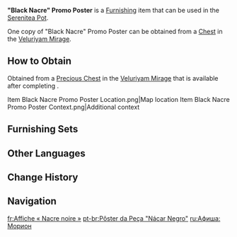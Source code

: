 {{Furnishing Infobox
|id             = 373396
|image          = Item Black Nacre Promo Poster.png
|category       = Landscape
|subcategory    = Ornament
|quality        = 4
|adeptal_energy = 90
|load           = 65
|reduced_load   = 47
|description    = A promotional poster from the "[[Daiya's Three-Day Reverie]]" attraction in the [[Veluriyam Mirage]], depicting the central ideas and themes behind "[[The Black Nacre and the All-Devouring Kraken]]," with the primary focus on the huge pirate ship itself. Taking into consideration that guests may come from many countries, the crew members and design elements of the ship are quite international. Though, if one were to truly construct a ship and set it on the same scale as the one shown on the poster, the cost would be truly astronomical...
|mention        = 
|blueprint      = 
|source1        = [[Precious Chest]] after completing ''[[The Black Nacre and the All-Devouring Kraken]]''
|event          = Secret Summer Paradise
|limited        = 1
}}
'''"Black Nacre" Promo Poster''' is a [[Furnishing]] item that can be used in the [[Serenitea Pot]].

One copy of "Black Nacre" Promo Poster can be obtained from a [[Chest]] in the [[Veluriyam Mirage]].

==How to Obtain==
Obtained from a [[Precious Chest]] in the [[Veluriyam Mirage]] that is available after completing {{Quest|The Black Nacre and the All-Devouring Kraken}}.
<gallery>
Item Black Nacre Promo Poster Location.png|Map location
Item Black Nacre Promo Poster Context.png|Additional context
</gallery>

==Furnishing Sets==
{{Craft Usage|type=Furnishing Set}}

==Other Languages==
{{Other Languages
|en      = "Black Nacre" Promo Poster
|zhs     = 剧目海报-「黑水晶号」
|zhs_rm  = Jùmù Hǎibào - "Hēi Shuǐjīng-hào"
|zht     = 劇目海報-「黑水晶號」
|zht_rm  = Jùmù Hǎibào - "Hēi Shuǐjīng-hào"
|zh_tl   = Theater Play Poster - "Black Crystal"
|ja      = 演劇のポスター-「ブラッククリスタル号」
|ja_rm   = Engeki no Posutaa - "Burakku Kurisutaru-gou"
|ja_tl   = Theater Play Poster - "Black Crystal"
|ko      = 연극 포스터-「흑수정호」
|ko_rm   = 
|ko_tl   = Theater Play Poster - "Black Crystal"
|es      = Cartel de obra teatral: Nácar Negro
|es_tl   = Theatrical Work Poster: Black Nacre
|fr      = Affiche «&nbsp;Nacre noire&nbsp;»
|fr_tl   = "Black Nacre" Poster
|ru      = Афиша: Морион
|ru_tl   = Poster: Morion
|th      = โปสเตอร์ละคร - "เรือคริสตัลสีนิล"
|th_rm   = 
|th_tl   = 
|vi      = Áp Phích - Pha Lê Đen
|vi_tl   = 
|de      = Werbeplakat: „Schwarzperlmutt“
|de_tl   = Promo Poster: "Black Nacre"
|id      = Poster "Mutiara Hitam"
|id_tl   = "Black Pearl" Poster
|pt      = Pôster da Peça "Nácar Negro"
|pt_tl   = Poster for the Play "Black Nacre"
|tr      = "Kara Sedef" Tanıtım Afişi
|tr_tl   = 
|it      = Poster promozionale de "La Perla nera"
|it_tl   = Promotional Poster of "The Black Pearl"
}}

==Change History==
{{Change History|3.8}}

==Navigation==
{{Furnishing Navbox|exterior}}

[[fr:Affiche « Nacre noire »]]
[[pt-br:Pôster da Peça "Nácar Negro"]]
[[ru:Афиша: Морион]]
